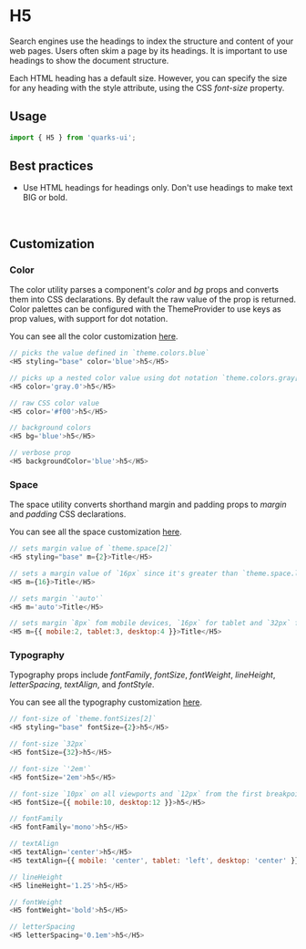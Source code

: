 <Meta title="Typography/H5/Get started" />

# H5

Search engines use the headings to index the structure and content of your web pages. Users often skim a page by its headings. It is important to use headings to show the document structure.

Each HTML heading has a default size. However, you can specify the size for any heading with the style attribute, using the CSS _font-size_ property.

## Usage

```javascript
import { H5 } from 'quarks-ui';
```

## Best practices

- Use HTML headings for headings only. Don't use headings to make text BIG or bold.

<br/>

## Customization

### Color

The color utility parses a component's _color_ and _bg_ props and converts them into CSS declarations. By default the raw value of the prop is returned. Color palettes can be configured with the ThemeProvider to use keys as prop values, with support for dot notation.

You can see all the color customization [here](https://styled-system.com/api/#color).

```javascript
// picks the value defined in `theme.colors.blue`
<H5 styling="base" color='blue'>h5</H5>

// picks up a nested color value using dot notation `theme.colors.gray[0]`
<H5 color='gray.0'>h5</H5>

// raw CSS color value
<H5 color='#f00'>h5</H5>

// background colors
<H5 bg='blue'>h5</H5>

// verbose prop
<H5 backgroundColor='blue'>h5</H5>
```

### Space

The space utility converts shorthand margin and padding props to _margin_ and _padding_ CSS declarations.

You can see all the space customization [here](https://styled-system.com/api#space).

```javascript
// sets margin value of `theme.space[2]`
<H5 styling="base" m={2}>Title</H5>

// sets a margin value of `16px` since it's greater than `theme.space.length`
<H5 m={16}>Title</H5>

// sets margin `'auto'`
<H5 m='auto'>Title</H5>

// sets margin `8px` fom mobile devices, `16px` for tablet and `32px` for desktop from the first breakpoint and up
<H5 m={{ mobile:2, tablet:3, desktop:4 }}>Title</H5>
```

### Typography

Typography props include _fontFamily_, _fontSize_, _fontWeight_, _lineHeight_, _letterSpacing_, _textAlign_, and _fontStyle_.

You can see all the typography customization [here](https://styled-system.com/api/#typography).

```javascript
// font-size of `theme.fontSizes[2]`
<H5 styling="base" fontSize={2}>h5</H5>

// font-size `32px`
<H5 fontSize={32}>h5</H5>

// font-size `'2em'`
<H5 fontSize='2em'>h5</H5>

// font-size `10px` on all viewports and `12px` from the first breakpoint and up
<H5 fontSize={{ mobile:10, desktop:12 }}>h5</H5>

// fontFamily
<H5 fontFamily='mono'>h5</H5>

// textAlign
<H5 textAlign='center'>h5</H5>
<H5 textAlign={{ mobile: 'center', tablet: 'left', desktop: 'center' }}>h5</H5>

// lineHeight
<H5 lineHeight='1.25'>h5</H5>

// fontWeight
<H5 fontWeight='bold'>h5</H5>

// letterSpacing
<H5 letterSpacing='0.1em'>h5</H5>
```
